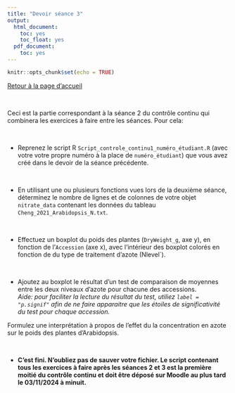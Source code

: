 ```yaml
---
title: "Devoir séance 3"
output:
  html_document:
    toc: yes
    toc_float: yes
  pdf_document:
    toc: yes
---
```


```r
knitr::opts_chunk$set(echo = TRUE)
```


[Retour à la page d'accueil](https://scortijo.github.io/2024_L3_R/)

<br>

Ceci est la partie correspondant à la séance 2 du contrôle continu qui combinera les exercices à faire entre les séances. Pour cela:


<br>


- Reprenez le script R `Script_controle_continu1_numéro_étudiant.R` (avec votre votre propre numéro à la place de `numéro_étudiant`) que vous avez créé dans le devoir de la séance précédente.


<br>

- En utilisant une ou plusieurs fonctions vues lors de la deuxième séance, déterminez le nombre de lignes et de colonnes de votre objet `nitrate_data` contenant les données du tableau `Cheng_2021_Arabidopsis_N.txt`. 


<br>


- Effectuez un boxplot du poids des plantes (`DryWeight_g`, axe y), en fonction de l'`Accession` (axe x), avec l'intérieur des boxplot colorés en fonction de du type de traitement d'azote (Nlevel`).  


<br>



- Ajoutez au boxplot le résultat d'un test de comparaison de moyennes entre les deux niveaux d'azote pour chacune des accessions.    
*Aide: pour faciliter la lecture du résultat du test, utiliez `label = "p.signif"` afin de ne faire apparaitre que les étoiles de significativité du test pour chaque accession.*   

Formulez une interprétation à propos de l'effet du la concentration en azote sur le poids des plantes d'Arabidopsis.

<br>


- **C'est fini. N'oubliez pas de sauver votre fichier. Le script contenant tous les exercices à faire après les séances 2 et 3 est la première moitié du contrôle continu et doit être déposé sur Moodle au plus tard le 03/11/2024 à minuit.**


<br>








